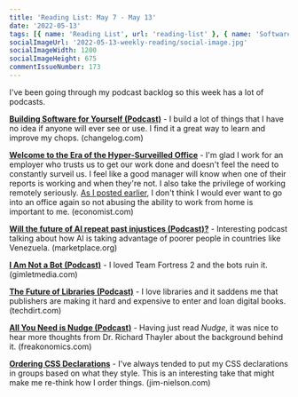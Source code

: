 ```yaml
---
title: 'Reading List: May 7 - May 13'
date: '2022-05-13'
tags: [{ name: 'Reading List', url: 'reading-list' }, { name: 'Software Development', url: 'software-development' }, { name: 'Economics', url: 'economics' }, { name: 'AI', url: 'ai' }, { name: 'Work', url: 'work' }, { name: 'Video Games', url: 'video-games' }]
socialImageUrl: '2022-05-13-weekly-reading/social-image.jpg'
socialImageWidth: 1200
socialImageHeight: 675
commentIssueNumber: 173
---
```


I've been going through my podcast backlog so this week has a lot of podcasts.

[**Building Software for Yourself (Podcast)**](https://changelog.com/podcast/455) - I build a lot of things that I have no idea if anyone will ever see or use. I find it a great way to learn and improve my chops. <span className="domain-name">(changelog.com)</span>

[**Welcome to the Era of the Hyper-Surveilled Office**](https://www.economist.com/business/2022/05/09/welcome-to-the-era-of-the-hyper-surveilled-office) - I'm glad I work for an employer who trusts us to get our work done and doesn't feel the need to constantly surveil us. I feel like a good manager will know when one of their reports is working and when they're not. I also take the privilege of working remotely seriously. [As I posted earlier](https://kpwags.com/posts/2022/04/28/two-years-of-remote-work), I don't think I would ever want to go into an office again so not abusing the ability to work from home is important to me. <span className="domain-name">(economist.com)</span>

[**Will the future of AI repeat past injustices (Podcast)?**](https://www.marketplace.org/shows/marketplace-tech/will-the-future-of-ai-repeat-past-injustices/) - Interesting podcast talking about how AI is taking advantage of poorer people in countries like Venezuela. <span className="domain-name">(marketplace.org)</span>

[**I Am Not a Bot (Podcast)**](https://gimletmedia.com/shows/reply-all/emh36dn/178-i-am-not-a-bot) - I loved Team Fortress 2 and the bots ruin it. <span className="domain-name">(gimletmedia.com)</span>

[**The Future of Libraries (Podcast)**](https://www.techdirt.com/2021/09/07/techdirt-podcast-episode-297-future-libraries/) - I love libraries and it saddens me that publishers are making it hard and expensive to enter and loan digital books. <span className="domain-name">(techdirt.com)</span>

[**All You Need is Nudge (Podcast)**](https://freakonomics.com/podcast/all-you-need-is-nudge/) - Having just read *Nudge*, it was nice to hear more thoughts from Dr. Richard Thayler about the background behind it. <span className="domain-name">(freakonomics.com)</span>

[**Ordering CSS Declarations**](https://blog.jim-nielsen.com/2022/ordering-css-delcarations/) - I've always tended to put my CSS declarations in groups based on what they style. This is an interesting take that might make me re-think how I order things. <span className="domain-name">(jim-nielson.com)</span>